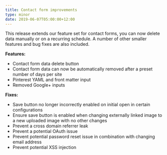 ```yaml
---
title: Contact form improvements
type: minor
date: 2019-06-07T05:00:00+12:00
---
```


This release extends our feature set for contact forms, you can now delete data manually or on a recurring schedule. A number of other smaller features and bug fixes are also included.

**Features:**

* Contact form data delete button
* Contact form data can now be automatically removed after a preset number of days per site
* Pinterest YAML and front matter input
* Removed Google+ inputs

**Fixes:**

* Save button no longer incorrectly enabled on initial open in certain configurations
* Ensure save button is enabled when changing externally linked image to a new uploaded image with no other changes
* Prevent a cross domain referrer leak
* Prevent a potential OAuth issue
* Prevent potential password reset issue in combination with changing email address
* Prevent potential XSS injection